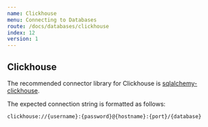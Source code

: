 ```yaml
---
name: Clickhouse
menu: Connecting to Databases
route: /docs/databases/clickhouse
index: 12
version: 1
---
```


Clickhouse
-------------

The recommended connector library for Clickhouse is [sqlalchemy-clickhouse](https://github.com/cloudflare/sqlalchemy-clickhouse).

The expected connection string is formatted as follows:

```
clickhouse://{username}:{password}@{hostname}:{port}/{database}
```